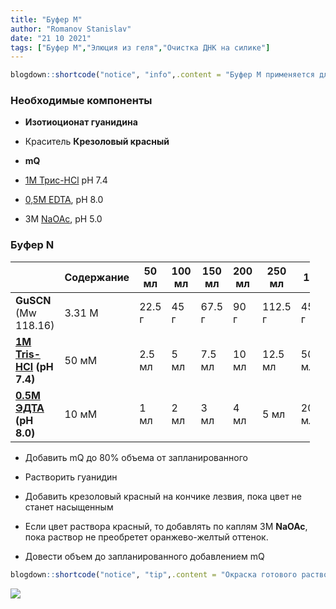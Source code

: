 ```yaml
---
title: "Буфер M"
author: "Romanov Stanislav"
date: "21 10 2021"
tags: ["Буфер M","Элюция из геля","Очистка ДНК на силике"]
---
```


```r

blogdown::shortcode("notice", "info",.content = "Буфер M применяется для элюции ДНК из агарозного геля на колонках с силикой.")

```

### Необходимые компоненты

-   **Изотиоционат гуанидина**

-   Краситель **Крезоловый красный**

-   **mQ**

-   [1М Трис-HCl](/labreagents/buffers/tris) pH 7.4

-   [0,5M EDTA](/labreagents/buffers/edta), pH 8.0

-   3M [NaOAc](/labreagents/buffers/naoac), pH 5.0

### Буфер N

+-----------------------------------------------------------+------------+--------+--------+--------+--------+---------+-------+
|                                                           | Содержание | 50 мл  | 100 мл | 150 мл | 200 мл | 250 мл  | 1 л   |
+===========================================================+============+========+========+========+========+=========+=======+
| **GuSCN** (Mw 118.16)                                     | 3.31 М     | 22.5 г | 45 г   | 67.5 г | 90 г   | 112.5 г | 450 г |
+-----------------------------------------------------------+------------+--------+--------+--------+--------+---------+-------+
| [**1M Tris-HCl**](/labreagents/buffers/tris) **(pH 7.4)** | 50 мМ      | 2.5 мл | 5 мл   | 7.5 мл | 10 мл  | 12.5 мл | 50 мл |
+-----------------------------------------------------------+------------+--------+--------+--------+--------+---------+-------+
| [**0.5М ЭДТА**](/labreagents/buffers/edta) **(pH 8.0)**   | 10 мМ      | 1 мл   | 2 мл   | 3 мл   | 4 мл   | 5 мл    | 20 мл |
+-----------------------------------------------------------+------------+--------+--------+--------+--------+---------+-------+

-   Добавить mQ до 80% объема от запланированного

-   Растворить гуанидин

-   Добавить крезоловый красный на кончике лезвия, пока цвет не станет насыщенным

-   Если цвет раствора красный, то добавлять по каплям 3M **NaOAc**, пока раствор не преобретет оранжево-желтый оттенок.

-   Довести объем до запланированного добавлением mQ

```r

blogdown::shortcode("notice", "tip",.content = "Окраска готового раствора должна быть как на фотографии ниже.")
```

![](_index.files/BufferM.jpg){.shadow style="width"}
